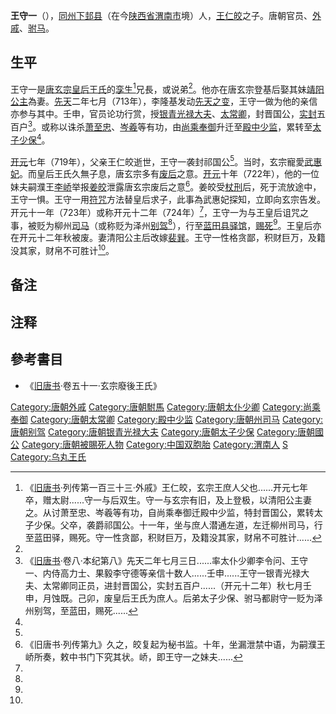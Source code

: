 '''王守一'''（{{bd|7世纪|?|723年|catIdx=W}}），[[同州|同州]][[下邽县|下邽县]]（在今[[陕西省|陕西省]][[渭南市|渭南市]]境）人，[[王仁皎|王仁皎]]之子。唐朝官员、[[外戚|外戚]]、[[驸马|驸马]]。

==生平==
王守一是[[唐玄宗|唐玄宗]][[皇后|皇后]][[王皇后_(唐玄宗)|王氏]]的[[孪生|孪生]]<ref name="a1">《[[旧唐书|旧唐书]]·列传第一百三十三·外戚》王仁皎，玄宗王庶人父也......开元七年卒，赠太尉......守一与后双生。守一与玄宗有旧，及上登极，以清阳公主妻之。从讨萧至忠、岑羲等有功，自尚乘奉御迁殿中少监，特封晋国公，累转太子少保。父卒，袭爵祁国公。十一年，坐与庶人潜通左道，左迁柳州司马，行至蓝田驿，赐死。守一性贪鄙，积财巨万，及籍没其家，财帛不可胜计......</ref>兄長，或说弟<ref name="a2"/>。他亦在唐玄宗登基后娶其妹[[薛国公主|靖阳公主]]為妻。[[先天_(年号)|先天]]二年七月（713年），李隆基发动[[先天之变|先天之变]]，王守一做为他的亲信亦参与其中。壬申，官员论功行赏，授[[银青光禄大夫|银青光禄大夫]]、[[太常卿|太常卿]]，封晋国公，[[实封|实封]]五百户<ref name="a2">《[[旧唐书|旧唐书]]·卷八·本纪第八》先天二年七月三日......率太仆少卿李令问、王守一、内侍高力士、果毅李守德等亲信十数人......壬申......王守一银青光禄大夫、太常卿同正员，进封晋国公，实封五百户......（开元十二年）秋七月壬申，月蚀既。己卯，废皇后王氏为庶人。后弟太子少保、驸马都尉守一贬为泽州别驾，至蓝田，赐死......</ref>。或称以诛杀[[萧至忠|萧至忠]]、[[岑羲|岑羲]]等有功，由[[尚乘奉御|尚乘奉御]]{{noteTag|1=尚乘奉御为太仆寺属官。}}升迁至[[殿中少监|殿中少监]]，累转至[[太子少保|太子少保]]<ref name="a1"/>。

[[开元|开元]]七年（719年），父亲王仁皎逝世，王守一袭封祁国公<ref name="a1"/>。当时，玄宗寵愛[[武惠妃|武惠妃]]。而皇后王氏久無子息，唐玄宗多有[[废后|废后]]之意。[[开元|开元]]十年（722年），他的一位妹夫嗣濮王[[李峤_(嗣濮王)|李峤]]举报[[姜皎|姜皎]]泄露唐玄宗废后之意<ref>《旧唐书·列传第九》久之，皎复起为秘书监。十年，坐漏泄禁中语，为嗣濮王峤所奏，敕中书门下究其状。峤，即王守一之妹夫......</ref>。姜皎受[[杖刑|杖刑]]后，死于流放途中，王守一惧。王守一用[[符咒|符咒]]方法替皇后求子，此事為武惠妃探知，立即向玄宗告发。开元十一年（723年）或称开元十二年（724年）<ref name="a2"/>，王守一为与王皇后诅咒之事，被贬为柳州[[司马|司马]]（或称贬为泽州[[别驾|别驾]]<ref name="a2"/>），行至[[蓝田县|蓝田县]][[驿馆|驿馆]]，[[赐死|赐死]]<ref name="a1"/>。王皇后亦在开元十二年秋被废。妻清阳公主后改嫁[[裴巽|裴巽]]。王守一性格贪鄙，积财巨万，及籍没其家，财帛不可胜计<ref name="a1"/>。

== 备注 ==
{{noteFoot}}
== 注释 ==

{{Reflist|2}}

==參考書目==
*《[[旧唐书|旧唐书]]·卷五十一·玄宗廢後王氏》

{{DEFAULTSORT:W}}
[[Category:唐朝外戚|Category:唐朝外戚]]
[[Category:唐朝駙馬|Category:唐朝駙馬]]
[[Category:唐朝太仆少卿|Category:唐朝太仆少卿]]
[[Category:尚乘奉御|Category:尚乘奉御]]
[[Category:唐朝太常卿|Category:唐朝太常卿]]
[[Category:殿中少监|Category:殿中少监]]
[[Category:唐朝州司马|Category:唐朝州司马]]
[[Category:唐朝别驾|Category:唐朝别驾]]
[[Category:唐朝银青光禄大夫|Category:唐朝银青光禄大夫]]
[[Category:唐朝太子少保|Category:唐朝太子少保]]
[[Category:唐朝國公|Category:唐朝國公]]
[[Category:唐朝被賜死人物|Category:唐朝被賜死人物]]
[[Category:中国双胞胎|Category:中国双胞胎]]
[[Category:渭南人|Category:渭南人]]
[[Category:王姓|S]]
[[Category:乌丸王氏|Category:乌丸王氏]]